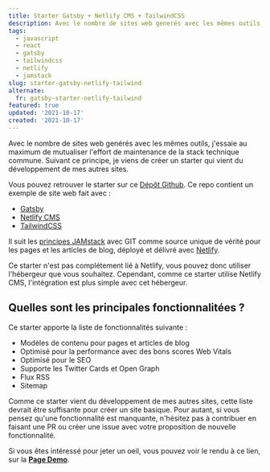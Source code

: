 ```yaml
---
title: Starter Gatsby + Netlify CMS + TailwindCSS
description: Avec le nombre de sites web generés avec les mêmes outils, j'essaie au maximum de mutualiser l'effort de maintenance de la stack technique commune. Suivant ce principe, je viens de créer un starter qui vient du développement de mes autres sites.
tags:
  - javascript
  - react
  - gatsby
  - tailwindcss
  - netlify
  - jamstack
slug: starter-gatsby-netlify-tailwind
alternate:
  fr: gatsby-starter-netlify-tailwind
featured: true
updated: '2021-10-17'
created: '2021-10-17'
---
```


Avec le nombre de sites web genérés avec les mêmes outils, j'essaie au maximum de mutualiser l'effort de maintenance de la stack technique commune. Suivant ce principe, je viens de créer un starter qui vient du développement de mes autres sites.

Vous pouvez retrouver le starter sur ce [Dépôt Github](https://github.com/emmanuelgautier/gatsby-starter-netlify-tailwind). Ce repo contient un exemple de site web fait avec :
* [Gatsby](https://www.gatsbyjs.org/)
* [Netlify CMS](https://www.netlifycms.org)
* [TailwindCSS](https://tailwindcss.com/)

Il suit les [principes JAMstack](https://jamstack.org) avec GIT comme source unique de vérité pour les pages et les articles de blog, déployé et délivré avec [Netlify](https://www.netlify.com).

Ce starter n'est pas complétement lié à Netlify, vous pouvez donc utiliser l'hébergeur que vous souhaitez. Cependant, comme ce starter utilise Netlify CMS, l'intégration est plus simple avec cet hébergeur.

## Quelles sont les principales fonctionnalitées ?

Ce starter apporte la liste de fonctionnalités suivante :
* Modèles de contenu pour pages et articles de blog
* Optimisé pour la performance avec des bons scores Web Vitals
* Optimisé pour le SEO
* Supporte les Twitter Cards et Open Graph
* Flux RSS
* Sitemap

Comme ce starter vient du développement de mes autres sites, cette liste devrait être suffisante pour créer un site basique. Pour autant, si vous pensez qu'une fonctionnalité est manquante, n'hésitez pas à contribuer en faisant une PR ou créer une issue avec votre proposition de nouvelle fonctionnalité.

Si vous êtes intéressé pour jeter un oeil, vous pouvez voir le rendu à ce lien, sur la **[Page Demo](https://gatsby-starter-netlify-tailwind.netlify.app/)**.
